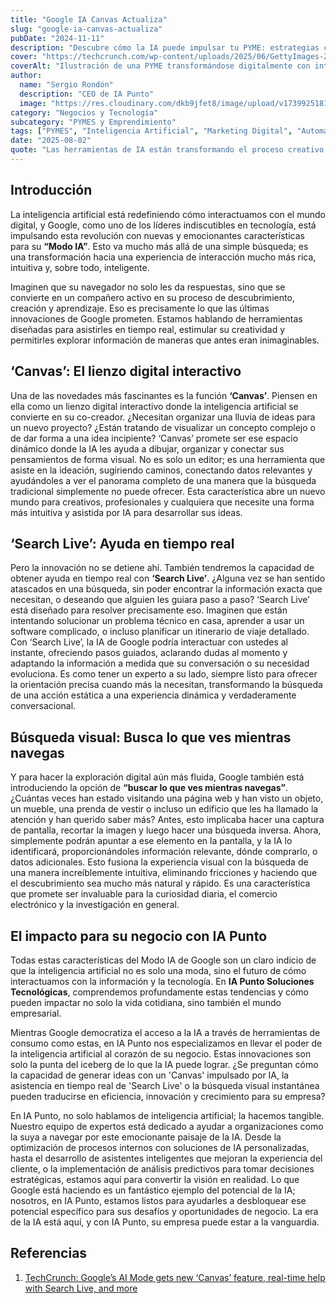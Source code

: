 ```yaml
---
title: "Google IA Canvas Actualiza"
slug: "google-ia-canvas-actualiza"
pubDate: "2024-11-11"
description: "Descubre cómo la IA puede impulsar tu PYME: estrategias concretas de marketing, automatización y datos para aumentar ventas."
cover: "https://techcrunch.com/wp-content/uploads/2025/06/GettyImages-2206888090.jpg?w=1024"
coverAlt: "Ilustración de una PYME transformándose digitalmente con inteligencia artificial."
author:
  name: "Sergio Rondón"
  description: "CEO de IA Punto"
  image: "https://res.cloudinary.com/dkb9jfet8/image/upload/v1739925181/sergio_gdcaeh.png"
category: "Negocios y Tecnología"
subcategory: "PYMES y Emprendimiento"
tags: ["PYMES", "Inteligencia Artificial", "Marketing Digital", "Automatización", "Ventas"]
date: "2025-08-02"
quote: "Las herramientas de IA están transformando el proceso creativo. — Carlos Monnery"
---
```

## Introducción

La inteligencia artificial está redefiniendo cómo interactuamos con el mundo digital, y Google, como uno de los líderes indiscutibles en tecnología, está impulsando esta revolución con nuevas y emocionantes características para su **“Modo IA”**. Esto va mucho más allá de una simple búsqueda; es una transformación hacia una experiencia de interacción mucho más rica, intuitiva y, sobre todo, inteligente.

Imaginen que su navegador no solo les da respuestas, sino que se convierte en un compañero activo en su proceso de descubrimiento, creación y aprendizaje. Eso es precisamente lo que las últimas innovaciones de Google prometen. Estamos hablando de herramientas diseñadas para asistirles en tiempo real, estimular su creatividad y permitirles explorar información de maneras que antes eran inimaginables.

## ‘Canvas’: El lienzo digital interactivo

Una de las novedades más fascinantes es la función **‘Canvas’**. Piensen en ella como un lienzo digital interactivo donde la inteligencia artificial se convierte en su co-creador. ¿Necesitan organizar una lluvia de ideas para un nuevo proyecto? ¿Están tratando de visualizar un concepto complejo o de dar forma a una idea incipiente? ‘Canvas’ promete ser ese espacio dinámico donde la IA les ayuda a dibujar, organizar y conectar sus pensamientos de forma visual. No es solo un editor; es una herramienta que asiste en la ideación, sugiriendo caminos, conectando datos relevantes y ayudándoles a ver el panorama completo de una manera que la búsqueda tradicional simplemente no puede ofrecer. Esta característica abre un nuevo mundo para creativos, profesionales y cualquiera que necesite una forma más intuitiva y asistida por IA para desarrollar sus ideas.

## ‘Search Live’: Ayuda en tiempo real

Pero la innovación no se detiene ahí. También tendremos la capacidad de obtener ayuda en tiempo real con **‘Search Live’**. ¿Alguna vez se han sentido atascados en una búsqueda, sin poder encontrar la información exacta que necesitan, o deseando que alguien les guiara paso a paso? ‘Search Live’ está diseñado para resolver precisamente eso. Imaginen que están intentando solucionar un problema técnico en casa, aprender a usar un software complicado, o incluso planificar un itinerario de viaje detallado. Con ‘Search Live’, la IA de Google podría interactuar con ustedes al instante, ofreciendo pasos guiados, aclarando dudas al momento y adaptando la información a medida que su conversación o su necesidad evoluciona. Es como tener un experto a su lado, siempre listo para ofrecer la orientación precisa cuando más la necesitan, transformando la búsqueda de una acción estática a una experiencia dinámica y verdaderamente conversacional.

## Búsqueda visual: Busca lo que ves mientras navegas

Y para hacer la exploración digital aún más fluida, Google también está introduciendo la opción de **“buscar lo que ves mientras navegas”**. ¿Cuántas veces han estado visitando una página web y han visto un objeto, un mueble, una prenda de vestir o incluso un edificio que les ha llamado la atención y han querido saber más? Antes, esto implicaba hacer una captura de pantalla, recortar la imagen y luego hacer una búsqueda inversa. Ahora, simplemente podrán apuntar a ese elemento en la pantalla, y la IA lo identificará, proporcionándoles información relevante, dónde comprarlo, o datos adicionales. Esto fusiona la experiencia visual con la búsqueda de una manera increíblemente intuitiva, eliminando fricciones y haciendo que el descubrimiento sea mucho más natural y rápido. Es una característica que promete ser invaluable para la curiosidad diaria, el comercio electrónico y la investigación en general.

## El impacto para su negocio con IA Punto

Todas estas características del Modo IA de Google son un claro indicio de que la inteligencia artificial no es solo una moda, sino el futuro de cómo interactuamos con la información y la tecnología. En **IA Punto Soluciones Tecnológicas**, comprendemos profundamente estas tendencias y cómo pueden impactar no solo la vida cotidiana, sino también el mundo empresarial.

Mientras Google democratiza el acceso a la IA a través de herramientas de consumo como estas, en IA Punto nos especializamos en llevar el poder de la inteligencia artificial al corazón de su negocio. Estas innovaciones son solo la punta del iceberg de lo que la IA puede lograr. ¿Se preguntan cómo la capacidad de generar ideas con un 'Canvas' impulsado por IA, la asistencia en tiempo real de 'Search Live' o la búsqueda visual instantánea pueden traducirse en eficiencia, innovación y crecimiento para su empresa?

En IA Punto, no solo hablamos de inteligencia artificial; la hacemos tangible. Nuestro equipo de expertos está dedicado a ayudar a organizaciones como la suya a navegar por este emocionante paisaje de la IA. Desde la optimización de procesos internos con soluciones de IA personalizadas, hasta el desarrollo de asistentes inteligentes que mejoran la experiencia del cliente, o la implementación de análisis predictivos para tomar decisiones estratégicas, estamos aquí para convertir la visión en realidad. Lo que Google está haciendo es un fantástico ejemplo del potencial de la IA; nosotros, en IA Punto, estamos listos para ayudarles a desbloquear ese potencial específico para sus desafíos y oportunidades de negocio. La era de la IA está aquí, y con IA Punto, su empresa puede estar a la vanguardia.

## Referencias

1.  [TechCrunch: Google’s AI Mode gets new ‘Canvas’ feature, real-time help with Search Live, and more](https://techcrunch.com/2025/07/29/googles-ai-mode-gets-new-canvas-feature-real-time-help-with-search-live-and-more/)
